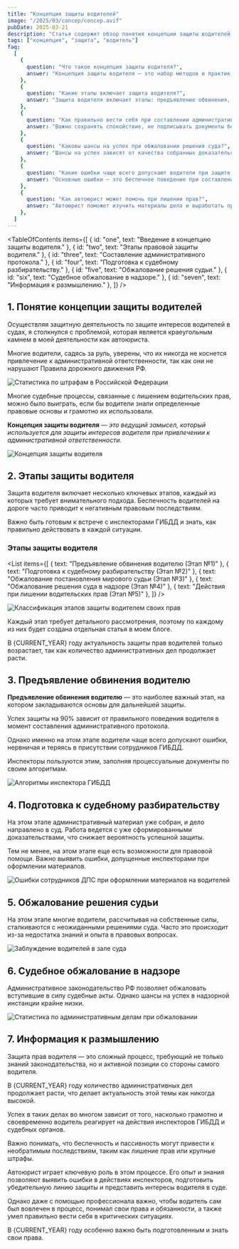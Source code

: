 ```yaml
---
title: "Концепция защиты водителей"
image: "/2025/03/concep/concep.avif"
pubDate: 2025-03-21
description: "Статья содержит обзор понятия концепции защиты водителей, а также дает понимание всех важных этапов, на которых строится эффективная юридическая защита."
tags: ["концепция", "защита", "водитель"]
faq:
  [
    {
      question: "Что такое концепция защиты водителя?",
      answer: "Концепция защиты водителя — это набор методов и практик, которые позволяют водителю защищать свои интересы при привлечении к административной ответственности, используя нормы законодательства.",
    },
    {
      question: "Какие этапы включает защита водителя?",
      answer: "Защита водителя включает этапы: предъявление обвинения, подготовка к судебному разбирательству, обжалование решения судьи, судебное обжалование в надзоре и действия при лишении прав.",
    },
    {
      question: "Как правильно вести себя при составлении административного протокола?",
      answer: "Важно сохранять спокойствие, не подписывать документы без внимательного изучения, фиксировать нарушения со стороны инспектора и собирать доказательства своей невиновности.",
    },
    {
      question: "Каковы шансы на успех при обжаловании решения суда?",
      answer: "Шансы на успех зависят от качества собранных доказательств и грамотности составления жалобы.",
    },
    {
      question: "Какие ошибки чаще всего допускают водители при защите своих прав?",
      answer: "Основные ошибки — это беспечное поведение при составлении протокола, отсутствие сбора доказательств и попытки самостоятельно решить вопрос без помощи автоюриста.",
    },
    {
      question: "Как автоюрист может помочь при лишении прав?",
      answer: "Автоюрист поможет изучить материалы дела и выработать правильную защитную линию для водителя в суде.",
    },
  ]
---
```



<TableOfContents
  items={[
    { id: "one", text: "Введение в концепцию защиты водителя." },
    { id: "two", text: "Этапы правовой защиты водителя." },
    { id: "three", text: "Составление административного протокола." },
    { id: "four", text: "Подготовка к судебному разбирательству." },
    { id: "five", text: "Обжалование решения судьи." },
    { id: "six", text: "Судебное обжалование в надзоре." },
    { id: "seven", text: "Информация к размышлению." },
  ]}
/>

<section class="article-section" id="one">

## 1. Понятие концепции защиты водителей

Осуществляя защитную деятельность по защите интересов водителей в судах, я столкнулся с проблемой, которая является краеугольным камнем в моей деятельности как автоюриста.

Многие водители, садясь за руль, уверены, что их никогда не коснется привлечение к административной ответственности, так как они не нарушают Правила дорожного движения РФ.

<Zametka text="Однако это самообман — правовая система РФ по привлечению к административной ответственности работает четко и слаженно, и она ориентирована на извлечение ресурсов из водителей." />

<Image
  src="/2025/03/concep/shtraf-vod.avif"
  alt="Статистика по штрафам в Российской Федерации"
  counter={1}
/>

<Alert text="По статистике на 99% попадающих к мировому судье административных дел рассматриваются не в пользу водителя." />

Многие судебные процессы, связанные с лишением водительских прав, можно было выиграть, если бы водители знали определенные правовые основы и грамотно их использовали.

**Концепция защиты водителя** — _это ведущий замысел, который используется для защиты интересов водителя при привлечении к административной ответственности._

<Image
  src="/2025/03/concep/kon-zash.avif"
  alt="Концепция защиты водителя"
  counter={2}
/>

<Zametka text="Это набор методов и практик, которые позволяют переиграть систему, используя ее же правила (нормы законодательства), и привести к прекращению административного производства." />

</section>

<section class="article-section" id="two">

## 2. Этапы защиты водителя

Защита водителя включает несколько ключевых этапов, каждый из которых требует внимательного подхода. Беспечность водителей на дороге часто приводит к негативным правовым последствиям.

Важно быть готовым к встрече с инспекторами ГИБДД и знать, как правильно действовать в каждой ситуации.

### Этапы защиты водителя

<List
  items={[
    { text: "Предъявление обвинения водителю (Этап №1)" },
    { text: "Подготовка к судебному разбирательству (Этап №2)" },
    { text: "Обжалование постановления мирового судьи (Этап №3)" },
    { text: "Обжалование решения суда в надзоре (Этап №4)" },
    { text: "Действия при лишении водительских прав (Этап №5)" },
  ]}
/>

<Image
  src="/2025/03/concep/klassif.avif"
  alt="Классификация этапов защиты водителем своих прав"
  counter={3}
/>

Каждый этап требует детального рассмотрения, поэтому по каждому из них будет создана отдельная статья в моем блоге.

В {CURRENT_YEAR} году актуальность защиты прав водителей только возрастает, так как количество административных дел продолжает расти.

</section>

<section class="article-section" id="three">

## 3. Предъявление обвинения водителю

**Предъявление обвинения водителю** — это наиболее важный этап, на котором закладываются основы для дальнейшей защиты.

Успех защиты на 90% зависит от правильного поведения водителя в момент составления административного протокола.

<Zametka text="Успех эффективной защиты водителя зависит на 90% от правильного поведения при предъявлении обвинения и сборе первичных доказательств." />

Однако именно на этом этапе водители чаще всего допускают ошибки, нервничая и теряясь в присутствии сотрудников ГИБДД.

Инспекторы пользуются этим, заполняя процессуальные документы по своим алгоритмам.

<Image
  src="/2025/03/concep/alg_insp.avif"
  alt="Алгоритмы инспектора ГИБДД"
  counter={4}
/>

<Zametka text="Правильное использование законодательства позволяет переиграть инспектора ДПС и подготовиться к судебному заседанию с необходимой юридической защитой." />

</section>

<section id="four">

## 4. Подготовка к судебному разбирательству

На этом этапе административный материал уже собран, и дело направлено в суд. Работа ведется с уже сформированными доказательствами, что снижает вероятность успешной защиты.

<Zametka text="В такой ситуации приходится работать с уже сформированными доказательствами, что снижает эффективность защиты." />

Тем не менее, на этом этапе еще есть возможности для правовой помощи. Важно выявить ошибки, допущенные инспекторами при оформлении материалов.

<Image
  src="/2025/03/concep/osh_sotr.avif"
  alt="Ошибки сотрудников ДПС при оформлении материалов на водителей"
  counter={5}
/>

<Zametka text="Ситуацию нужно контролировать с самого начала, чтобы создать условия для успешной защиты в суде." />

</section>

<section class="article-section" id="five">

## 5. Обжалование решения судьи

На этом этапе многие водители, рассчитывая на собственные силы, сталкиваются с неожиданными решениями суда. Часто это происходит из-за недостатка знаний и опыта в правовых вопросах.

<Image
  src="/2025/03/concep/zab_vod.avif"
  alt="Заблуждение водителей в зале суда"
  counter={6}
/>

<Zametka text="Многие типовые ситуации на дороге уже описаны, но каждая ситуация уникальна и требует индивидуального подхода." />

</section>

<section class="article-section" id="six">

## 6. Судебное обжалование в надзоре

Административное законодательство РФ позволяет обжаловать вступившие в силу судебные акты. Однако шансы на успех в надзорной инстанции крайне низки.

<Image
  src="/2025/03/concep/nad_inst.avif"
  alt="Статистика по административным делам при обжаловании"
  counter={7}
/>

<Zametka text="Только 1% надзорных жалоб удовлетворяется, что делает этот этап крайне сложным для водителей." />

</section>

<section class="article-section" id="seven">

## 7. Информация к размышлению

Защита прав водителя — это сложный процесс, требующий не только знаний законодательства, но и активной позиции со стороны самого водителя.

В {CURRENT_YEAR} году количество административных дел продолжает расти, что делает актуальность этой темы как никогда высокой.

Успех в таких делах во многом зависит от того, насколько грамотно и своевременно водитель реагирует на действия инспекторов ГИБДД и судебных органов.

Важно понимать, что беспечность и пассивность могут привести к необратимым последствиям, таким как лишение прав или крупные штрафы.

Автоюрист играет ключевую роль в этом процессе. Его опыт и знания позволяют выявить ошибки в действиях инспекторов, подготовить убедительную линию защиты и представить интересы водителя в суде.

Однако даже с помощью профессионала важно, чтобы водитель сам был вовлечен в процесс, понимал свои права и обязанности, а также умел правильно вести себя в критических ситуациях.

В {CURRENT_YEAR} году особенно важно быть подготовленным и знать свои права.

<AvtouristCard />

</section>
